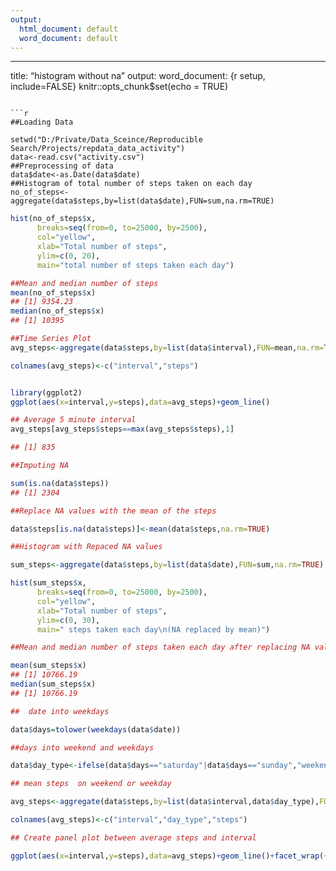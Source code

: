 ---
output:
  html_document: default
  word_document: default
---
---
title: "histogram without na"
output:
  word_document: {r setup, include=FALSE}
knitr::opts_chunk$set(echo = TRUE)
```

```{r}

##Loading Data

setwd("D:/Private/Data_Sceince/Reproducible Search/Projects/repdata_data_activity")
data<-read.csv("activity.csv")
##Preprocessing of data
data$date<-as.Date(data$date)
##Histogram of total number of steps taken on each day
no_of_steps<-aggregate(data$steps,by=list(data$date),FUN=sum,na.rm=TRUE) 
```

```{r}
hist(no_of_steps$x, 
      breaks=seq(from=0, to=25000, by=2500),
      col="yellow", 
      xlab="Total number of steps", 
      ylim=c(0, 20), 
      main="total number of steps taken each day")
```

```{r}
##Mean and median number of steps 
mean(no_of_steps$x)
## [1] 9354.23
median(no_of_steps$x)
## [1] 10395
```

```{r}
##Time Series Plot
avg_steps<-aggregate(data$steps,by=list(data$interval),FUN=mean,na.rm=TRUE)

colnames(avg_steps)<-c("interval","steps")


library(ggplot2)
ggplot(aes(x=interval,y=steps),data=avg_steps)+geom_line()
```

```{r}
## Average 5 minute interval
avg_steps[avg_steps$steps==max(avg_steps$steps),1]

## [1] 835

##Imputing NA

sum(is.na(data$steps))
## [1] 2304

##Replace NA values with the mean of the steps

data$steps[is.na(data$steps)]<-mean(data$steps,na.rm=TRUE)
```

```{r}
##Histogram with Repaced NA values

sum_steps<-aggregate(data$steps,by=list(data$date),FUN=sum,na.rm=TRUE) 

hist(sum_steps$x, 
      breaks=seq(from=0, to=25000, by=2500),
      col="yellow", 
      xlab="Total number of steps", 
      ylim=c(0, 30), 
      main=" steps taken each day\n(NA replaced by mean)")

```

```{r}
##Mean and median number of steps taken each day after replacing NA values with mean

mean(sum_steps$x)
## [1] 10766.19
median(sum_steps$x)
## [1] 10766.19      

##  date into weekdays

data$days=tolower(weekdays(data$date))

##days into weekend and weekdays

data$day_type<-ifelse(data$days=="saturday"|data$days=="sunday","weekend","weekday")

```

```{r}
## mean steps  on weekend or weekday 

avg_steps<-aggregate(data$steps,by=list(data$interval,data$day_type),FUN=mean,na.rm=TRUE)

colnames(avg_steps)<-c("interval","day_type","steps")

## Create panel plot between average steps and interval

ggplot(aes(x=interval,y=steps),data=avg_steps)+geom_line()+facet_wrap(~avg_steps$day_type)
```